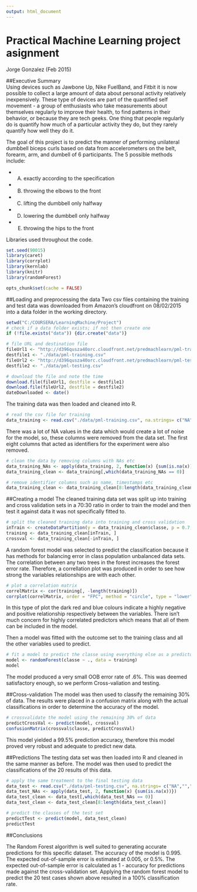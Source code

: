 ```yaml
---
output: html_document
---
```

# Practical Machine Learning project asignment   
Jorge Gonzalez (Feb 2015)    

##Executive Summary    
Using devices such as Jawbone Up, Nike FuelBand, and Fitbit it is now possible to collect a large amount of data about personal activity relatively inexpensively. These type of devices are part of the quantified self movement - a group of enthusiasts who take measurements about themselves regularly to improve their health, to find patterns in their behavior, or because they are tech geeks. One thing that people regularly do is quantify how much of a particular activity they do, but they rarely quantify how well they do it. 

The goal of this project is to predict the manner of performing unilateral dumbbell biceps curls based on data from accelerometers on the belt, forearm, arm, and dumbell of 6 participants. The 5 possible methods include:   

  - A) exactly according to the specification   
  - B) throwing the elbows to the front  
  - C) lifting the dumbbell only halfway   
  - D) lowering the dumbbell only halfway  
  - E) throwing the hips to the front  


Libraries used throughout the code.
```r
set.seed(90015)
library(caret)
library(corrplot)
library(kernlab)
library(knitr)
library(randomForest)

opts_chunk$set(cache = FALSE)
```


##Loading and preprocessing the data
Two csv files containing the training and test data was downloaded from Amazon's cloudfront on 08/02/2015 into a data folder in the working directory. 

```r
setwd("C:/COURSERA/LearningMachine/Project")
# check if a data folder exists; if not then create one
if (!file.exists("data")) {dir.create("data")}

# file URL and destination file
fileUrl1 <- "http://d396qusza40orc.cloudfront.net/predmachlearn/pml-training.csv"
destfile1 <- "./data/pml-training.csv"
fileUrl2 <- "http://d396qusza40orc.cloudfront.net/predmachlearn/pml-testing.csv"
destfile2 <- "./data/pml-testing.csv"

# download the file and note the time
download.file(fileUrl1, destfile = destfile1)
download.file(fileUrl2, destfile = destfile2)
dateDownloaded <- date()
```

The training data was then loaded and cleaned into R.
```r
# read the csv file for training 
data_training <- read.csv("./data/pml-training.csv", na.strings= c("NA",""," "))
```
There was a lot of NA values in the data which would create a lot of noise for the model, so, these columns were removed from the data set. The first eight columns that acted as identifiers for the experiment were also removed.
```r
# clean the data by removing columns with NAs etc
data_training_NAs <- apply(data_training, 2, function(x) {sum(is.na(x))})
data_training_clean <- data_training[,which(data_training_NAs == 0)]

# remove identifier columns such as name, timestamps etc
data_training_clean <- data_training_clean[8:length(data_training_clean)]
```


##Creating a model
The cleaned training data set was split up into training and cross validation sets in a 70:30 ratio in order to train the model and then test it against data it was not specifically fitted to.
```r
# split the cleaned training data into training and cross validation
inTrain <- createDataPartition(y = data_training_clean$classe, p = 0.7, list = FALSE)
training <- data_training_clean[inTrain, ]
crossval <- data_training_clean[-inTrain, ]
```

A random forest model was selected to predict the classification because it has methods for balancing error in class population unbalanced data sets. The correlation between any two trees in the forest increases the forest error rate. Therefore, a correllation plot was produced in order to see how strong the variables relationships are with each other.
```r
# plot a correlation matrix
correlMatrix <- cor(training[, -length(training)])
corrplot(correlMatrix, order = "FPC", method = "circle", type = "lower", tl.cex = 0.6,  tl.col = rgb(0, 0, 0))
```


In this type of plot the dark red and blue colours indicate a highly negative and positive relationship respectively between the variables. There isn't much concern for highly correlated predictors which means that all of them can be included in the model.

Then a model was fitted with the outcome set to the training class and all the other variables used to predict.
```r
# fit a model to predict the classe using everything else as a predictor
model <- randomForest(classe ~ ., data = training)
model
```

The model produced a very small OOB error rate of .6%. This was deemed satisfactory enough, so we perform Cross-valiation and testing.



##Cross-validation
The model was then used to classify the remaining 30% of data. The results were placed in a confusion matrix along with the actual classifications in order to determine the accuracy of the model.
```r
# crossvalidate the model using the remaining 30% of data
predictCrossVal <- predict(model, crossval)
confusionMatrix(crossval$classe, predictCrossVal)
```

This model yielded a 99.5% prediction accuracy, therefore this model proved very robust and adequate to predict new data.



##Predictions
The testing data set was then loaded into R and cleaned in the same manner as before. The model was then used to predict the classifications of the 20 results of this data.
```r
# apply the same treatment to the final testing data
data_test <- read.csv("./data/pml-testing.csv", na.strings= c("NA",""," "))
data_test_NAs <- apply(data_test, 2, function(x) {sum(is.na(x))})
data_test_clean <- data_test[,which(data_test_NAs == 0)]
data_test_clean <- data_test_clean[8:length(data_test_clean)]

# predict the classes of the test set
predictTest <- predict(model, data_test_clean)
predictTest
```


##Conclusions

The Random Forest algorithm is well suited to generating accurate predictions for this specific dataset.
The accuracy of the model is 0.995. The expected out-of-sample error is estimated at     0.005, or 0.5%. The expected out-of-sample error is calculated as 1 - accuracy for predictions made against the cross-validation set. 
Applying the random forest model to predict the 20 test cases shown above resulted in a 100% classification rate.
